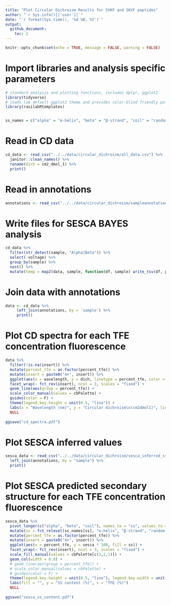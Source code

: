 ```yaml
---
title: "Plot Circular Dichroism Results for SVKF and SKVF peptides"
author: "`r Sys.info()[['user']]`"
date: "`r format(Sys.time(), '%d %B, %Y')`"
output: 
  github_document:
    toc: 2
---
```


```r
knitr::opts_chunk$set(echo = TRUE, message = FALSE, warning = FALSE)
```

# Import libraries and analysis specific parameters

```r
# standard analysis and plotting functions, includes dplyr, ggplot2 
library(tidyverse)
# loads lab default ggplot2 theme and provides color-blind friendly palette
library(rasilabRtemplates)


ss_names = c("alpha" = "α-helix", "beta" = "β-strand", "coil" = "random coil")
```

# Read in CD data

```r
cd_data <- read_csv("../../data/circular_dichroism/all_data.csv") %>% 
  janitor::clean_names() %>% 
  rename(dich = cm2_dmol_1) %>% 
  print()
```


# Read in annotations

```r
annotations <- read_csv("../../data/circular_dichroism/sampleannotations.csv") %>% print()
```

# Write files for SESCA BAYES analysis
```r
cd_data %>% 
  filter(str_detect(sample, "Alpha|Beta")) %>% 
  select(-voltage) %>% 
  group_by(sample) %>% 
  nest() %>% 
  mutate(temp = map2(data, sample, function(df, sample) write_tsv(df, paste0("../../data/circular_dichroism/spectrum_files/", sample, ".cd.txt"), col_names = F)))
```

# Join data with annotations

```r
data <- cd_data %>% 
     left_join(annotations, by = 'sample') %>% 
     print() 
```

# Plot CD spectra for each TFE concentration fluorescence 

```r
data %>%
  filter(!is.na(insert)) %>% 
  mutate(percent_tfe = as.factor(percent_tfe)) %>% 
  mutate(insert = paste0("4×", insert)) %>% 
  ggplot(aes(x = wavelength, y = dich, linetype = percent_tfe, color = insert)) +
  facet_wrap(~ fct_rev(insert), ncol = 3, scales = "fixed") +
  geom_line(aes(group = percent_tfe)) +
  scale_color_manual(values = cbPalette) +
  guides(color = F) +
  theme(legend.key.height = unit(0.5, "line")) +
  labs(x = "Wavelength (nm)", y = "Circular dichroism\n(cm2dmol1)", linetype = "TFE (%)")
  NULL
  
ggsave("cd_spectra.pdf")
```
# Plot SESCA inferred values
```r
sesca_data <- read_csv("../../data/circular_dichroism/sesca_inferred_ss.csv") %>% 
  left_join(annotations, by = "sample") %>% 
  print()
```

# Plot SESCA predicted secondary structure for each TFE concentration fluorescence 

```r
sesca_data %>%
  pivot_longer(c("alpha", "beta", "coil"), names_to = "ss", values_to = "sesca") %>%
  mutate(ss = fct_relevel(ss_names[ss], "α-helix", "β-strand", "random coil")) %>% 
  mutate(percent_tfe = as.factor(percent_tfe)) %>% 
  mutate(insert = paste0("4×", insert)) %>% 
  ggplot(aes(x = percent_tfe, y = sesca * 100, fill = ss)) +
  facet_wrap(~ fct_rev(insert), ncol = 3, scales = "fixed") +
  scale_fill_manual(values = cbPalette[c(3,2,1)]) +
  geom_col(width = 0.8) +
  # geom_line(aes(group = percent_tfe)) +
  # scale_color_manual(values = cbPalette) +
  # guides(color = F) +
  theme(legend.key.height = unit(0.5, "line"), legend.key.width = unit(0.5, "line")) +
  labs(fill = "", y = "SS content (%)", x = "TFE (%)")
  NULL
  
ggsave("sesca_ss_content.pdf")
```